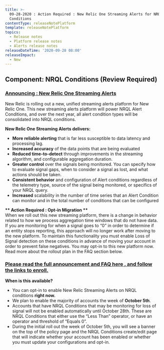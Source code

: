 ```yaml
---
title: >-
  09-28-2020 : Action Required : New Relic One Streaming Alerts for NRQL
  Conditions
contentType: releaseNotePlatform
template: releaseNotePlatform
topics:
  - Release notes
  - Platform release notes
  - Alerts release notes
releaseDateTime: '2020-09-28 08:00'
releaseImpact:
  - New
---
```


## Component: NRQL Conditions (**Review Required)**

### [Announcing : New Relic One Streaming Alerts](https://discuss.newrelic.com/t/announcing-new-relic-one-streaming-alerts-for-nrql-conditions/115361)

New Relic is rolling out a new, unified streaming alerts platform for New Relic One. This new streaming alerts platform will power NRQL Alert Conditions, and over the next year, all alert condition types will be consolidated into NRQL conditions.

**New Relic One Streaming Alerts delivers:**

* **More reliable alerting** that is far less susceptible to data latency and processing lag.
* **Increased accuracy** of the data points that are being evaluated
* **Reduced time-to-detect** through improvements in the streaming algorithm, and configurable aggregation duration.
* **Greater control** over the signals being monitored. You can specify how to evaluate signal gaps, when to consider a signal as lost, and what actions should be taken.
* **Consistent behavior** and configuration of Alert conditions regardless of the telemetry type, source of the signal being monitored, or specifics of your NRQL query.
* **Increased** scalability in the number of time series that an Alert Condition can monitor and in the total number of conditions that can be configured

**\*\* Action Required : Opt-in Migration \*\***  
When we roll out this new streaming platform, there is a change in behavior related to how we process aggregation time windows that do not have data. If you are monitoring for when a signal goes to “0” in order to determine if an entity stops reporting, this approach will no longer work after moving to the new platform. To maintain this functionality you must enable Loss of Signal detection on these conditions in advance of moving your account in order to prevent false negatives. You may opt-in to this new platform now. Read more about the rollout plan in the FAQ section below.

### [Please read the full announcement and FAQ here , and follow the links to enroll.](https://discuss.newrelic.com/t/announcing-new-relic-one-streaming-alerts-for-nrql-conditions/115361)

**When is this available?**

* You can opt-in to enable New Relic Streaming Alerts on NRQL conditions **right now.**
* We plan to enable the majority of accounts the week of **October 5th**.
* Accounts that have NRQL Conditions that may be monitoring for loss of signal will not be enabled automatically until October 28th. These are NRQL Conditions that either use the “Less Than” operator, or have an operator and threshold of “Equals 0”.
* During the initial roll out the week of October 5th, you will see a banner on the top of the policy page and the NRQL Conditions create/edit page that will indicate whether your account has been enabled or whether you must update your configurations and opt-in.
